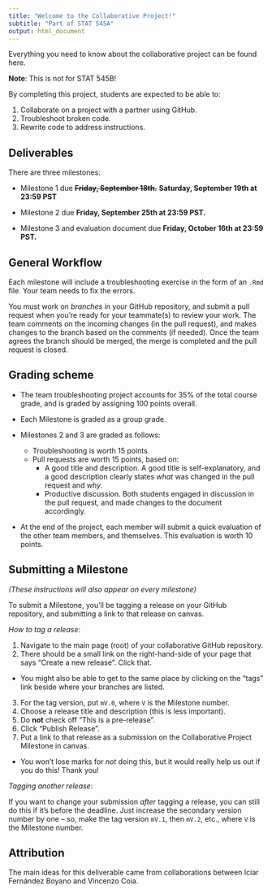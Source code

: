 ```yaml
---
title: "Welcome to the Collaborative Project!"
subtitle: "Part of STAT 545A"
output: html_document
---
```


Everything you need to know about the collaborative project can be found here.  

__Note__: This is not for STAT 545B!

By completing this project, students are expected to be able to:

1. Collaborate on a project with a partner using GitHub.
2. Troubleshoot broken code.
3. Rewrite code to address instructions.

## Deliverables

There are three milestones:

+ Milestone 1 due ~~**Friday, September 18th.**~~ **Saturday, September 19th at 23:59 PST**

+ Milestone 2 due **Friday, September 25th at 23:59 PST.**

+ Milestone 3 and evaluation document due **Friday, October 16th at 23:59 PST.**

## General Workflow

Each milestone will include a troubleshooting exercise in the form of an `.Rmd` file. Your team needs to fix the errors.

You must work on _branches_ in your GitHub repository, and submit a pull request when you're ready for your teammate(s) to review your work. The team comments on the incoming changes (in the pull request), and makes changes to the branch based on the comments (if needed). Once the team agrees the branch should be merged, the merge is completed and the pull request is closed. 

## Grading scheme

+ The team troubleshooting project accounts for 35% of the total course grade, and is graded by assigning 100 points overall.

+ Each Milestone is graded as a group grade.

+ Milestones 2 and 3 are graded as follows:
  + Troubleshooting is worth 15 points
  + Pull requests are worth 15 points, based on:
    + A good title and description. A good title is self-explanatory, and a good description clearly states *what* was changed in the pull request and *why*.
    + Productive discussion. Both students engaged in discussion in the pull request, and made changes to the document accordingly.

+ At the end of the project, each member will submit a quick evaluation of the other team members, and themselves. This evaluation is worth 10 points.


## Submitting a Milestone

_(These instructions will also appear on every milestone)_

To submit a Milestone, you'll be tagging a release on your GitHub repository, and submitting a link to that release on canvas. 

_How to tag a release_:

1. Navigate to the main page (root) of your collaborative GitHub repository.
2. There should be a small link on the right-hand-side of your page that says "Create a new release". Click that.
  - You might also be able to get to the same place by clicking on the "tags" link beside where your branches are listed. 
3. For the tag version, put `mV.0`, where `V` is the Milestone number.
4. Choose a release title and description (this is less important).
5. Do __not__ check off "This is a pre-release".
6. Click "Publish Release".
7. Put a link to that release as a submission on the Collaborative Project Milestone in canvas.
  - You won't lose marks for _not_ doing this, but it would really help us out if you do this! Thank you!

_Tagging another release_:

If you want to change your submission _after_ tagging a release, you can still do this if it's before the deadline. Just increase the secondary version number by one -- so, make the tag version `mV.1`, then `mV.2`, etc., where `V` is the Milestone number. 


## Attribution

The main ideas for this deliverable came from collaborations between Icíar Fernández Boyano and Vincenzo Coia.
